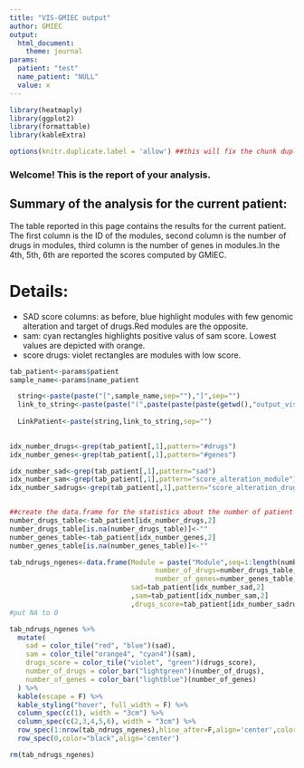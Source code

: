 ```yaml
---
title: "VIS-GMIEC output"
author: GMIEC
output: 
  html_document:
    theme: journal
params:
  patient: "test"
  name_patient: "NULL"
  value: x  
---
```


```r
library(heatmaply)
library(ggplot2)
library(formattable)
library(kableExtra)
```

```r
options(knitr.duplicate.label = 'allow') ##this will fix the chunk duplicate error
```
### Welcome! This is the report of your analysis.

## Summary of the analysis for the current patient:
The table reported in this page contains the results for the current patient. The first column is the ID of the modules, second column is the number of drugs in modules, third column is the number of genes in modules.In the 4th, 5th, 6th are reported the scores computed by GMIEC. 

# Details:

- SAD score columns: as before, blue highlight modules with few genomic alteration and target of drugs.Red modules are the opposite.
- sam: cyan rectangles highlights positive valus of sam score. Lowest values are depicted with orange.
- score drugs: violet rectangles are modules with low score.

```r
tab_patient<-params$patient
sample_name<-params$name_patient

  string<-paste(paste("[",sample_name,sep=""),"]",sep="")
  link_to_string<-paste(paste("(",paste(paste(paste(getwd(),"output_vis/",sep="/"),paste("report.",sample_name,".single.patient",sep=""),sep=""),".html",sep=""),sep=""),")",sep="")
  
  LinkPatient<-paste(string,link_to_string,sep="")

  
idx_number_drugs<-grep(tab_patient[,1],pattern="#drugs")
idx_number_genes<-grep(tab_patient[,1],pattern="#genes")

idx_number_sad<-grep(tab_patient[,1],pattern="sad")
idx_number_sam<-grep(tab_patient[,1],pattern="score_alteration_module")
idx_number_sadrugs<-grep(tab_patient[,1],pattern="score_alteration_drugs")


##create the data.frame for the statistics about the number of patient for module
number_drugs_table<-tab_patient[idx_number_drugs,2]
number_drugs_table[is.na(number_drugs_table)]<-""
number_genes_table<-tab_patient[idx_number_genes,2]
number_genes_table[is.na(number_genes_table)]<-""

tab_ndrugs_ngenes<-data.frame(Module = paste("Module",seq=1:length(number_drugs_table)),
                                    number_of_drugs=number_drugs_table,
                                    number_of_genes=number_genes_table,
                              sad=tab_patient[idx_number_sad,2]
                              ,sam=tab_patient[idx_number_sam,2]
                              ,drugs_score=tab_patient[idx_number_sadrugs,2],module_link=rep(LinkPatient,length(number_drugs_table)))
#put NA to 0

tab_ndrugs_ngenes %>%
  mutate(
    sad = color_tile("red", "blue")(sad),
    sam = color_tile("orange4", "cyan4")(sam),
    drugs_score = color_tile("violet", "green")(drugs_score),
    number_of_drugs = color_bar("lightgreen")(number_of_drugs),
    number_of_genes = color_bar("lightblue")(number_of_genes)
  ) %>%
  kable(escape = F) %>%
  kable_styling("hover", full_width = F) %>%
  column_spec(c(1), width = "3cm") %>%
  column_spec(c(2,3,4,5,6), width = "3cm") %>%
  row_spec(1:nrow(tab_ndrugs_ngenes),hline_after=F,align='center',color="black")%>%
  row_spec(0,color="black",align='center')

rm(tab_ndrugs_ngenes)

```
